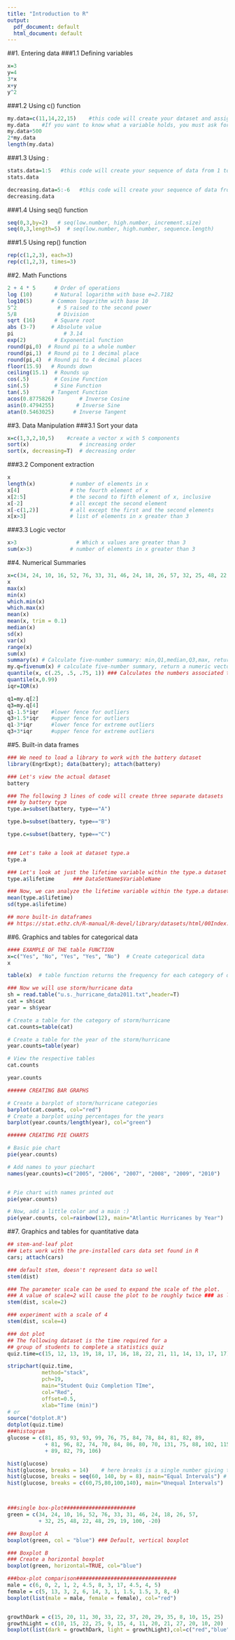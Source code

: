```yaml
---
title: "Introduction to R"
output:
  pdf_document: default
  html_document: default
---
```

##1. Entering data
###1.1 Defining variables
```r
x=3  
y=4
3*x
x+y
y^2
```

###1.2 Using c() function
```r
my.data=c(11,14,22,15)    #this code will create your dataset and assign it the variable name my.data
my.data    #If you want to know what a variable holds, you must ask for it by name
my.data+500
2*my.data
length(my.data)
```

###1.3 Using : 
```r
stats.data=1:5   #this code will create your sequence of data from 1 to 5, by increments of 1
stats.data   

decreasing.data=5:-6   #this code will create your sequence of data from 5 to -6, by increments of -1
decreasing.data 
```

###1.4 Using seq() function
```r
seq(0,3,by=2)   # seq(low.number, high.number, increment.size)
seq(0,3,length=5)  # seq(low.number, high.number, sequence.length)


```

###1.5 Using rep() function
```r
rep(c(1,2,3), each=3) 
rep(c(1,2,3), times=3) 
```

##2. Math Functions
```r
2 + 4 * 5      # Order of operations
log (10)       # Natural logarithm with base e=2.7182
log10(5)      # Common logarithm with base 10
5^2             # 5 raised to the second power
5/8             # Division
sqrt (16)      # Square root
abs (3-7)     # Absolute value 
pi                # 3.14
exp(2)         # Exponential function 
round(pi,0)  # Round pi to a whole number
round(pi,1)  # Round pi to 1 decimal place
round(pi,4)  # Round pi to 4 decimal places
floor(15.9)   # Rounds down
ceiling(15.1)  # Rounds up
cos(.5)        # Cosine Function
sin(.5)        # Sine Function
tan(.5)       # Tangent Function
acos(0.8775826)        # Inverse Cosine
asin(0.4794255)       # Inverse Sine
atan(0.5463025)      # Inverse Tangent
```

##3. Data Manipulation 
###3.1 Sort your data
```r
x=c(1,3,2,10,5)    #create a vector x with 5 components
sort(x)                # increasing order 
sort(x, decreasing=T)  # decreasing order 
```

###3.2 Component extraction
```r
x 
length(x)           # number of elements in x 
x[4]                # the fourth element of x 
x[2:5]              # the second to fifth element of x, inclusive 
x[-2]               # all except the second element 
x[-c(1,2)]          # all except the first and the second elements
x[x>3]              # list of elements in x greater than 3 
```

###3.3 Logic vector
```r
x>3                   # Which x values are greater than 3
sum(x>3)            # number of elements in x greater than 3 
```

##4. Numerical Summaries
```r
x=c(34, 24, 10, 16, 52, 76, 33, 31, 46, 24, 18, 26, 57, 32, 25, 48, 22, 48, 29, 19)
x
max(x)
min(x)
which.min(x)
which.max(x)
mean(x)
mean(x, trim = 0.1)
median(x)
sd(x)
var(x)
range(x)
sum(x)
summary(x) # Calculate five-number summary: min,Q1,median,Q3,max, return an object
my.q=fivenum(x) # calculate five-number summary, return a numeric vector
quantile(x, c(.25, .5, .75, 1)) ### Calculates the numbers associated to defined percentiles
quantile(x,0.99)
iqr=IQR(x)

q1=my.q[2]
q3=my.q[4]
q1-1.5*iqr    #lower fence for outliers
q3+1.5*iqr    #upper fence for outliers
q1-3*iqr      #lower fence for extreme outliers
q3+3*iqr      #upper fence for extreme outliers
```

##5. Built-in data frames 
```r
### We need to load a library to work with the battery dataset
library(EngrExpt); data(battery); attach(battery)

### Let's view the actual dataset
battery

### The following 3 lines of code will create three separate datasets
### by battery type 
type.a=subset(battery, type=="A")

type.b=subset(battery, type=="B")

type.c=subset(battery, type=="C")


### Let's take a look at dataset type.a
type.a

### Let's look at just the lifetime variable within the type.a dataset
type.a$lifetime      ### DataSetName$VariableName

### Now, we can analyze the lifetime variable within the type.a dataset
mean(type.a$lifetime)
sd(type.a$lifetime)

## more built-in dataframes
## https://stat.ethz.ch/R-manual/R-devel/library/datasets/html/00Index.html
```

##6. Graphics and tables for categorical data
```r
#### EXAMPLE OF THE table FUNCTION
x=c("Yes", "No", "Yes", "Yes", "No")  # Create categorical data
x

table(x)  # table function returns the frequency for each category of data

### Now we will use storm/hurricane data
sh = read.table("u.s._hurricane_data2011.txt",header=T)
cat = sh$cat
year = sh$year

# Create a table for the category of storm/hurricane
cat.counts=table(cat)

# Create a table for the year of the storm/hurricane
year.counts=table(year) 

# View the respective tables
cat.counts

year.counts  

###### CREATING BAR GRAPHS

# Create a barplot of storm/hurricane categories  
barplot(cat.counts, col="red") 
# Create a barplot using percentages for the years
barplot(year.counts/length(year), col="green") 

###### CREATING PIE CHARTS

# Basic pie chart 
pie(year.counts) 

# Add names to your piechart
names(year.counts)=c("2005", "2006", "2007", "2008", "2009", "2010")  


# Pie chart with names printed out
pie(year.counts) 

# Now, add a little color and a main :)  
pie(year.counts, col=rainbow(12), main="Atlantic Hurricanes by Year") 
```

##7. Graphics and tables for quantitative data
```r
## stem-and-leaf plot
### Lets work with the pre-installed cars data set found in R
cars; attach(cars)

### default stem, doesn't represent data so well
stem(dist)

### The parameter scale can be used to expand the scale of the plot. 
### A value of scale=2 will cause the plot to be roughly twice ### as long as the default.
stem(dist, scale=2)

### experiment with a scale of 4
stem(dist, scale=4)

### dot plot
## The following dataset is the time required for a 
## group of students to complete a statistics quiz
quiz.time=c(15, 12, 13, 19, 18, 17, 16, 18, 22, 21, 11, 14, 13, 17, 17)

stripchart(quiz.time, 
           method="stack",
           pch=19, 
           main="Student Quiz Completion TIme", 
           col="Red",
           offset=0.5, 
           xlab="Time (min)")   
# or
source("dotplot.R")
dotplot(quiz.time)
###histogram
glucose = c(81, 85, 93, 93, 99, 76, 75, 84, 78, 84, 81, 82, 89,
            + 81, 96, 82, 74, 70, 84, 86, 80, 70, 131, 75, 88, 102, 115,
            + 89, 82, 79, 106)

hist(glucose)
hist(glucose, breaks = 14)    # here breaks is a single number giving the number of cells for the histogram
hist(glucose, breaks = seq(60, 140, by = 8), main="Equal Intervals") # here breaks is a vector giving the breakpoints between histogram cells
hist(glucose, breaks = c(60,75,80,100,140), main="Unequal Intervals")



###single box-plot#######################
green = c(34, 24, 10, 16, 52, 76, 33, 31, 46, 24, 18, 26, 57,
          + 32, 25, 48, 22, 48, 29, 19, 100, -20)

### Boxplot A
boxplot(green, col = "blue") ### Default, vertical boxplot

### Boxplot B
### Create a horizontal boxplot
boxplot(green, horizontal=TRUE, col="blue") 

###box-plot comparison################################
male = c(6, 0, 2, 1, 2, 4.5, 8, 3, 17, 4.5, 4, 5)
female = c(5, 13, 3, 2, 6, 14, 3, 1, 1.5, 1.5, 3, 8, 4)
boxplot(list(male = male, female = female), col="red")


growthDark = c(15, 20, 11, 30, 33, 22, 37, 20, 29, 35, 8, 10, 15, 25)
growthLight = c(10, 15, 22, 25, 9, 15, 4, 11, 20, 21, 27, 20, 10, 20)
boxplot(list(dark = growthDark, light = growthLight),col=c("red","blue"))
```

